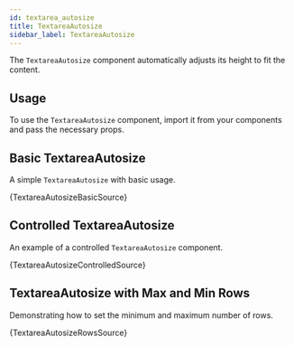 ```yaml
---
id: textarea_autosize
title: TextareaAutosize
sidebar_label: TextareaAutosize
---
```


The `TextareaAutosize` component automatically adjusts its height to fit the content.

## Usage

To use the `TextareaAutosize` component, import it from your components and pass the necessary props.


## Basic TextareaAutosize

A simple `TextareaAutosize` with basic usage.


<CodeSample>
    <TextareaAutosizeBasicDemo />
</CodeSample>

<CodeBlock language="tsx">{TextareaAutosizeBasicSource}</CodeBlock>

## Controlled TextareaAutosize

An example of a controlled `TextareaAutosize` component.


<CodeSample>
    <TextareaAutosizeControlledDemo />
</CodeSample>

<CodeBlock language="tsx">{TextareaAutosizeControlledSource}</CodeBlock>

## TextareaAutosize with Max and Min Rows

Demonstrating how to set the minimum and maximum number of rows.


<CodeSample>
    <TextareaAutosizeRowsDemo />
</CodeSample>

<CodeBlock language="tsx">{TextareaAutosizeRowsSource}</CodeBlock>
